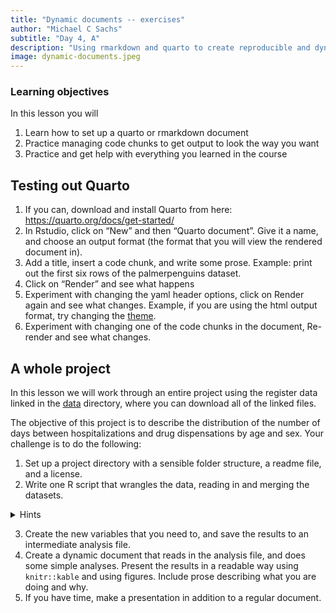 ```yaml
---
title: "Dynamic documents -- exercises"
author: "Michael C Sachs"
subtitle: "Day 4, A"
description: "Using rmarkdown and quarto to create reproducible and dynamic documents for reporting statistical analyses"
image: dynamic-documents.jpeg
---
```



### Learning objectives {.alert .alert-success}

In this lesson you will 

1. Learn how to set up a quarto or rmarkdown document
2. Practice managing code chunks to get output to look the way you want
3. Practice and get help with everything you learned in the course


## Testing out Quarto

1. If you can, download and install Quarto from here: [https://quarto.org/docs/get-started/](https://quarto.org/docs/get-started/)
2. In Rstudio, click on "New" and then "Quarto document". Give it a name, and choose an output format (the format that you will view the rendered document in). 
3. Add a title, insert a code chunk, and write some prose. Example: print out the first six rows of the palmerpenguins dataset.
4. Click on "Render" and see what happens
5. Experiment with changing the yaml header options, click on Render again and see what changes. Example, if you are using the html output format, try changing the [theme](https://quarto.org/docs/output-formats/html-themes.html). 
6. Experiment with changing one of the code chunks in the document, Re-render and see what changes. 


## A whole project

In this lesson we will work through an entire project using the register data linked in the [data](../data/index.html) directory, where you can download all of the linked files. 

The objective of this project is to describe the distribution of the number of days between hospitalizations and drug dispensations by age and sex. Your challenge is to do the following: 

1. Set up a project directory with a sensible folder structure, a readme file, and a license. 
2. Write one R script that wrangles the data, reading in and merging the datasets.

<details>
<summary>Hints</summary>
- The drug register data are stored in separate files by year. You will need to iterate over these files somehow, maybe using a loop or one of the apply functions. 
- The file names can be created programmatically with `paste0("med-", 2005:2010, "-ex.rds")`
- Once they are all read in as objects, you will want to append them by row, using e.g., `rbind`
- Join the hospitalization table to the drug table, by patient id. How to deal with the dates? We want only the most recent prescription since the last hospitalization. This is a __rolling join__
</details>

3. Create the new variables that you need to, and save the results to an intermediate analysis file. 
4. Create a dynamic document that reads in the analysis file, and does some simple analyses. Present the results in a readable way using `knitr::kable` and using figures. Include prose describing what you are doing and why. 
5. If you have time, make a presentation in addition to a regular document. 

